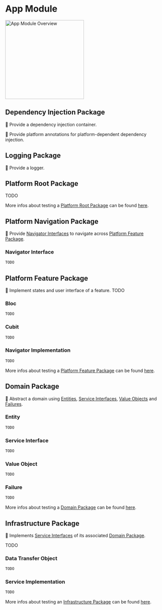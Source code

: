 # App Module

<Image
  src="assets/app_module_overview.svg"
  alt="App Module Overview"
  zoom={true}
  height="250"
/>

## Dependency Injection Package

🎯 Provide a dependency injection container.

🎯 Provide platform annotations for platform-dependent dependency injection.

## Logging Package

🎯 Provide a logger.

## Platform Root Package

TODO

More infos about testing a [Platform Root Package](/architecture/app-module#platform-root-package) can be found [here](/architecture/testing#testing-platform-root-package).

## Platform Navigation Package

🎯 Provide [Navigator Interfaces](/architecture/app-module#navigator-interface) to navigate across [Platform Feature Package](/architecture/app-module#platform-feature-package).

### Navigator Interface

```dart
TODO
```

## Platform Feature Package

🎯 Implement states and user interface of a feature.
TODO

### Bloc

```dart
TODO
```

### Cubit

```dart
TODO
```

### Navigator Implementation

```dart
TODO
```

More infos about testing a [Platform Feature Package](/architecture/app-module#platform-feature-package) can be found [here](/architecture/testing#testing-platform-feature-package).

## Domain Package

🎯 Abstract a domain using [Entities](/architecture/app-module#entity), [Service Interfaces](/architecture/app-module#service-interface), [Value Objects](/architecture/app-module#value-object) and [Failures](/architecture/app-module#failure).

### Entity

```dart
TODO
```

### Service Interface

```dart
TODO
```

### Value Object

```dart
TODO
```

### Failure

```dart
TODO
```

More infos about testing a [Domain Package](/architecture/app-module#domain-package) can be found [here](/architecture/testing#testing-domain-package).

## Infrastructure Package

🎯 Implements [Service Interfaces](/architecture/app-module#service-interface) of its associated [Domain Package](/architecture/app-module#domain-package).

TODO

### Data Transfer Object

```dart
TODO
```

### Service Implementation

```dart
TODO
```

More infos about testing an [Infrastructure Package](/architecture/app-module#infrastructure-package) can be found [here](/architecture/testing#testing-infrastructure-package).
